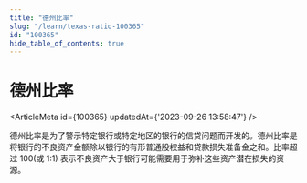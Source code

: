 ```yaml
---
title: "德州比率"
slug: "/learn/texas-ratio-100365"
id: "100365"
hide_table_of_contents: true
---
```



# 德州比率

<ArticleMeta id={100365} updatedAt={'2023-09-26 13:58:47'} />
<div className='border-solid border-b border-t-0 my-4 border-[var(--ifm-color-gray-300)]' />

德州比率是为了警示特定银行或特定地区的银行的信贷问题而开发的。德州比率是将银行的不良资产金额除以银行的有形普通股权益和贷款损失准备金之和。比率超过 100(或 1:1) 表示不良资产大于银行可能需要用于弥补这些资产潜在损失的资源。

